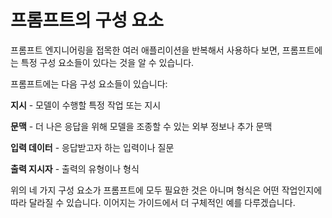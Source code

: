 # 프롬프트의 구성 요소

프롬프트 엔지니어링을 접목한 여러 애플리이션을 반복해서 사용하다 보면, 프롬프트에는 특정 구성 요소들이 있다는 것을 알 수 있습니다.

프롬프트에는 다음 구성 요소들이 있습니다:

**지시** - 모델이 수행할 특정 작업 또는 지시

**문맥** - 더 나은 응답을 위해 모델을 조종할 수 있는 외부 정보나 추가 문맥

**입력 데이터** - 응답받고자 하는 입력이나 질문

**출력 지시자** - 출력의 유형이나 형식

위의 네 가지 구성 요소가 프롬프트에 모두 필요한 것은 아니며 형식은 어떤 작업인지에 따라 달라질 수 있습니다. 이어지는 가이드에서 더 구체적인 예를 다루겠습니다.

